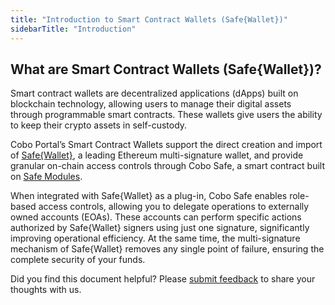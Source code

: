 ```yaml
---
title: "Introduction to Smart Contract Wallets (Safe{Wallet})"
sidebarTitle: "Introduction"
---
```


## What are Smart Contract Wallets (Safe&#123;Wallet&#125;)?

Smart contract wallets are decentralized applications (dApps) built on blockchain technology, allowing users to manage their digital assets through programmable smart contracts. These wallets give users the ability to keep their crypto assets in self-custody.

Cobo Portal’s Smart Contract Wallets support the direct creation and import of [Safe&#123;Wallet&#125;](https://safe.global/wallet), a leading Ethereum multi-signature wallet, and provide granular on-chain access controls through Cobo Safe, a smart contract built on [Safe Modules](https://docs.safe.global/advanced/smart-account-modules).

When integrated with Safe&#123;Wallet&#125; as a plug-in, Cobo Safe enables role-based access controls, allowing you to delegate operations to externally owned accounts (EOAs). These accounts can perform specific actions authorized by Safe&#123;Wallet&#125; signers using just one signature, significantly improving operational efficiency. At the same time, the multi-signature mechanism of Safe&#123;Wallet&#125; removes any single point of failure, ensuring the complete security of your funds.

<Tip>Did you find this document helpful? Please [submit feedback](https://forms.zohopublic.com/cobo/form/DocumentFeedbackForm/formperma/QvLOhxJv1_JMsJ-1dleZ8Itb_7rzN-LtgvsDdxosoVI?referrername=manuals) to share your thoughts with us.</Tip>